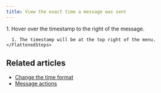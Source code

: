 ```yaml
---
title: View the exact time a message was sent
---
```



<Tabs>
  <TabItem label="Desktop/Web">
    <Steps>
      1. Hover over the timestamp to the right of the message.
    </Steps>
  </TabItem>

  <TabItem label="Mobile">
    <FlattenedSteps>
      <MessageLongPressMenu />

      1. The timestamp will be at the top right of the menu.
    </FlattenedSteps>
  </TabItem>
</Tabs>

## Related articles

* [Change the time format](/help/change-the-time-format)
* [Message actions](/help/message-actions)
